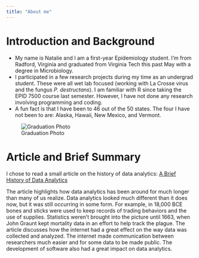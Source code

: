 ```yaml
---
title: "About me"
---
```

# **Introduction and Background**

-   My name is Natalie and I am a first-year Epidemiology student. I'm from Radford, Virginia and graduated from Virginia Tech this past May with a degree in Microbiology.
-   I participated in a few research projects during my time as an undergrad student. These were all wet lab focused (working with La Crosse virus and the fungus *P. destructans*). I am familiar with R since taking the EPID 7500 course last semester. However, I have not done any research involving programming and coding.
-   A fun fact is that I have been to 46 out of the 50 states. The four I have not been to are: Alaska, Hawaii, New Mexico, and Vermont.

![Graduation Photo](GraduationPicture.jpg)

# **Article and Brief Summary**

I chose to read a small article on the history of data analytics: [A Brief History of Data Analytics](https://www.nobledesktop.com/classes-near-me/blog/history-of-data-analytics)

The article highlights how data analytics has been around for much longer than many of us realize. Data analytics looked much different than it does now, but it was still occurring in some form. For example, in 18,000 BCE bones and sticks were used to keep records of trading behaviors and the use of supplies. Statistics weren't brought into the picture until 1663, when John Graunt kept mortality data in an effort to help track the plague. The article discusses how the internet had a great effect on the way data was collected and analyzed. The internet made communication between researchers much easier and for some data to be made public. The development of software also had a great impact on data analytics.

